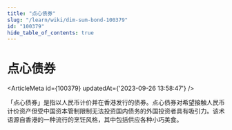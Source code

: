 ```yaml
---
title: "点心债券"
slug: "/learn/wiki/dim-sum-bond-100379"
id: "100379"
hide_table_of_contents: true
---
```



# 点心债券

<ArticleMeta id={100379} updatedAt={'2023-09-26 13:58:47'} />
<div className='border-solid border-b border-t-0 my-4 border-[var(--ifm-color-gray-300)]' />

「点心债券」是指以人民币计价并在香港发行的债券。点心债券对希望接触人民币计价资产但受中国资本管制限制无法投资国内债务的外国投资者具有吸引力。该术语源自香港的一种流行的烹饪风格，其中包括供应各种小巧美食。
